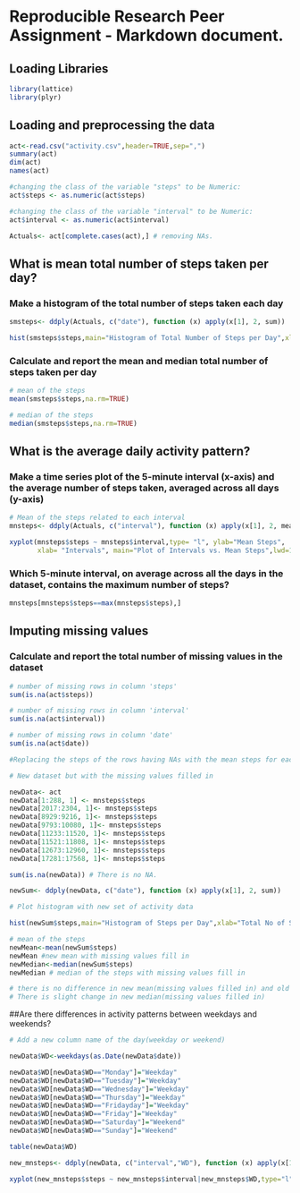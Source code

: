 
# Reproducible Research Peer Assignment - Markdown document. 

## Loading Libraries
```r
library(lattice)
library(plyr)
```

## Loading and preprocessing the data
```r
act<-read.csv("activity.csv",header=TRUE,sep=",")
summary(act)
dim(act)
names(act)

#changing the class of the variable "steps" to be Numeric:
act$steps <- as.numeric(act$steps) 

#changing the class of the variable "interval" to be Numeric:
act$interval <- as.numeric(act$interval) 

Actuals<- act[complete.cases(act),] # removing NAs.
```

## What is mean total number of steps taken per day?


### Make a histogram of the total number of steps taken each day
```r
smsteps<- ddply(Actuals, c("date"), function (x) apply(x[1], 2, sum))

hist(smsteps$steps,main="Histogram of Total Number of Steps per Day",xlab="Total Number of Steps per Day",ylab="Frequency",col='red')

```
### Calculate and report the mean and median total number of steps taken per day 
```r

# mean of the steps
mean(smsteps$steps,na.rm=TRUE) 

# median of the steps
median(smsteps$steps,na.rm=TRUE)
```

## What is the average daily activity pattern?

### Make a time series plot of the 5-minute interval (x-axis) and the average number of steps taken, averaged across all days (y-axis)

```r

# Mean of the steps related to each interval
mnsteps<- ddply(Actuals, c("interval"), function (x) apply(x[1], 2, mean))

xyplot(mnsteps$steps ~ mnsteps$interval,type= "l", ylab="Mean Steps",
       xlab= "Intervals", main="Plot of Intervals vs. Mean Steps",lwd=1.0)
```

### Which 5-minute interval, on average across all the days in the dataset, contains the maximum number of steps?

```r
mnsteps[mnsteps$steps==max(mnsteps$steps),]

```

## Imputing missing values

### Calculate and report the total number of missing values in the dataset

```r

# number of missing rows in column 'steps'
sum(is.na(act$steps))

# number of missing rows in column 'interval'
sum(is.na(act$interval))

# number of missing rows in column 'date'
sum(is.na(act$date))

#Replacing the steps of the rows having NAs with the mean steps for each 5-min interval across the all data:

# New dataset but with the missing values filled in

newData<- act
newData[1:288, 1] <- mnsteps$steps 
newData[2017:2304, 1]<- mnsteps$steps
newData[8929:9216, 1]<- mnsteps$steps
newData[9793:10080, 1]<- mnsteps$steps
newData[11233:11520, 1]<- mnsteps$steps
newData[11521:11808, 1]<- mnsteps$steps
newData[12673:12960, 1]<- mnsteps$steps
newData[17281:17568, 1]<- mnsteps$steps

sum(is.na(newData)) # There is no NA.

newSum<- ddply(newData, c("date"), function (x) apply(x[1], 2, sum))

# Plot histogram with new set of activity data 

hist(newSum$steps,main="Histogram of Steps per Day",xlab="Total No of Steps per Day",ylab="Frequency",col='blue')

# mean of the steps
newMean<-mean(newSum$steps) 
newMean #new mean with missing values fill in
newMedian<-median(newSum$steps)
newMedian # median of the steps with missing values fill in

# there is no difference in new mean(missing values filled in) and old mean (with missing values)
# There is slight change in new median(missing values filled in)
```

##Are there differences in activity patterns between weekdays and weekends?


```r
# Add a new column name of the day(weekday or weekend)

newData$WD<-weekdays(as.Date(newData$date))

newData$WD[newData$WD=="Monday"]="Weekday"
newData$WD[newData$WD=="Tuesday"]="Weekday"
newData$WD[newData$WD=="Wednesday"]="Weekday"
newData$WD[newData$WD=="Thursday"]="Weekday"
newData$WD[newData$WD=="Fridayday"]="Weekday"
newData$WD[newData$WD=="Friday"]="Weekday"
newData$WD[newData$WD=="Saturday"]="Weekend"
newData$WD[newData$WD=="Sunday"]="Weekend"

table(newData$WD)

new_mnsteps<- ddply(newData, c("interval","WD"), function (x) apply(x[1], 2, mean))

xyplot(new_mnsteps$steps ~ new_mnsteps$interval|new_mnsteps$WD,type="l",ylab="Mean", xlab="Interval",layout=c(1,2))

```
